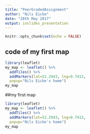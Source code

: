 ---
title: "PeerGradedAssignment"
author: "Nils Eicke"
date: "28th May 2017"
output: ioslides_presentation
---

```{r setup, include=FALSE}
knitr::opts_chunk$set(echo = FALSE)
```

## code of my first map
```{r, echo=TRUE, eval=FALSE}
library(leaflet)
my_map <- leaflet() %>%
  addTiles() %>%
  addMarkers(lat=52.2943, lng=9.7413,
  popup="Nils Eicke's home")
my_map
```

##my first map
```{r, echo=FALSE}
library(leaflet)
my_map <- leaflet() %>%
  addTiles() %>%
  addMarkers(lat=52.2943, lng=9.7413,
  popup="Nils Eicke's home")
my_map
```
